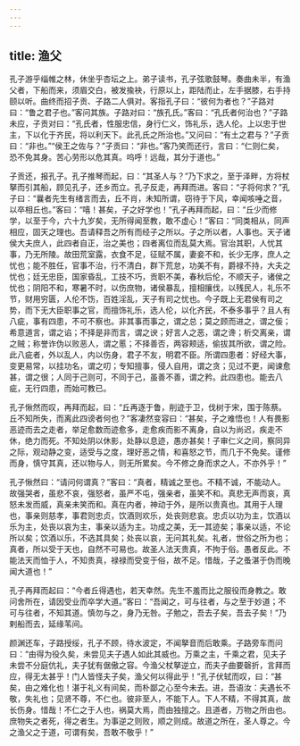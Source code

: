 ```yaml
---
---
---
```

title: 渔父
---



孔子游乎缁帷之林，休坐乎杏坛之上。弟子读书，孔子弦歌鼓琴。奏曲未半，有渔父者，下船而来，须眉交白，被发揄袂，行原以上，距陆而止，左手据膝，右手持颐以听。曲终而招子贡、子路二人俱对。客指孔子曰：“彼何为者也？”子路对曰：“鲁之君子也。”客问其族。子路对曰：“族孔氏。”客曰：“孔氏者何治也？”子路未应，子贡对曰：“孔氏者，性服忠信，身行仁义，饰礼乐，选人伦。上以忠于世主，下以化于齐民，将以利天下。此孔氏之所治也。”又问曰：“有土之君与？”子贡曰：“非也。”“侯王之佐与？”子贡曰：“非也。”客乃笑而还行，言曰：“仁则仁矣，恐不免其身。苦心劳形以危其真。呜呼！远哉，其分于道也。”

子贡还，报孔子。孔子推琴而起，曰：“其圣人与？”乃下求之，至于泽畔，方将杖拏而引其船，顾见孔子，还乡而立。孔子反走，再拜而进。客曰：“子将何求？”孔子曰：“曩者先生有绪言而去，丘不肖，未知所谓，窃待于下风，幸闻咳唾之音，以卒相丘也。”客曰：“嘻！甚矣，子之好学也！”孔子再拜而起，曰：“丘少而修学，以至于今，六十九岁矣，无所得闻至教，敢不虚心！”客曰：“同类相从，同声相应，固天之理也。吾请释吾之所有而经子之所以。子之所以者，人事也。天子诸侯大夫庶人，此四者自正，治之美也；四者离位而乱莫大焉。官治其职，人忧其事，乃无所陵。故田荒室露，衣食不足，征赋不属，妻妾不和，长少无序，庶人之忧也；能不胜任，官事不治，行不清白，群下荒怠，功美不有，爵禄不持，大夫之忧也；廷无忠臣，国家昏乱，工技不巧，贡职不美，春秋后伦，不顺天子，诸侯之忧也；阴阳不和，寒暑不时，以伤庶物，诸侯暴乱，擅相攘伐，以残民人，礼乐不节，财用穷匮，人伦不饬，百姓淫乱，天子有司之忧也。今子既上无君侯有司之势，而下无大臣职事之官，而擅饰礼乐，选人伦，以化齐民，不泰多事乎？且人有八疵，事有四患，不可不察也。非其事而事之，谓之总；莫之顾而进之，谓之佞；希意道言，谓之谄；不择是非而言，谓之谀；好言人之恶，谓之谗；析交离亲，谓之贼；称誉诈伪以败恶人，谓之慝；不择善否，两容颊适，偷拔其所欲，谓之险。此八疵者，外以乱人，内以伤身，君子不友，明君不臣。所谓四患者：好经大事，变更易常，以挂功名，谓之叨；专知擅事，侵人自用，谓之贪；见过不更，闻谏愈甚，谓之很；人同于己则可，不同于己，虽善不善，谓之矜。此四患也。能去八疵，无行四患，而始可教已。

孔子愀然而叹，再拜而起，曰：“丘再逐于鲁，削迹于卫，伐树于宋，围于陈蔡。丘不知所失，而离此四谤者何也？”客凄然变容曰：“甚矣，子之难悟也！人有畏影恶迹而去之走者，举足愈数而迹愈多，走愈疾而影不离身，自以为尚迟，疾走不休，绝力而死。不知处阴以休影，处静以息迹，愚亦甚矣！子审仁义之间，察同异之际，观动静之变，适受与之度，理好恶之情，和喜怒之节，而几于不免矣。谨修而身，慎守其真，还以物与人，则无所累矣。今不修之身而求之人，不亦外乎！”

孔子愀然曰：“请问何谓真？”客曰：“真者，精诚之至也。不精不诚，不能动人。故强哭者，虽悲不哀，强怒者，虽严不屯，强亲者，虽笑不和。真悲无声而哀，真怒未发而威，真亲未笑而和。真在内者，神动于外，是所以贵真也。其用于人理也，事亲则慈孝，事君则忠贞，饮酒则欢乐，处丧则悲哀。忠贞以功为主，饮酒以乐为主，处丧以哀为主，事亲以适为主。功成之美，无一其迹矣；事亲以适，不论所以矣；饮酒以乐，不选其具矣；处丧以哀，无问其礼矣。礼者，世俗之所为也；真者，所以受于天也，自然不可易也。故圣人法天贵真，不拘于俗。愚者反此。不能法天而恤于人，不知贵真，禄禄而受变于俗，故不足。惜哉，子之蚤湛于伪而晚闻大道也！”

孔子再拜而起曰：“今者丘得遇也，若天幸然。先生不羞而比之服役而身教之。敢问舍所在，请因受业而卒学大道。”客曰：“吾闻之，可与往者，与之至于妙道；不可与往者，不知其道。慎勿与之，身乃无咎。子勉之，吾去子矣，吾去子矣！”乃剌船而去，延缘苇间。

颜渊还车，子路授绥，孔子不顾，待水波定，不闻拏音而后敢乘。子路旁车而问曰：“由得为役久矣，未尝见夫子遇人如此其威也。万乘之主，千乘之君，见夫子未尝不分庭伉礼，夫子犹有倨傲之容。今渔父杖拏逆立，而夫子曲要磬折，言拜而应，得无太甚乎！门人皆怪夫子矣，渔父何以得此乎！”孔子伏轼而叹，曰：“甚矣，由之难化也！湛于礼义有间矣，而朴鄙之心至今未去。进，吾语汝：夫遇长不敬，失礼也；见贤不尊，不仁也。彼非至人，不能下人。下人不精，不得其真，故长伤身。惜哉！不仁之于人也，祸莫大焉，而由独擅之。且道者，万物之所由也。庶物失之者死，得之者生。为事逆之则败，顺之则成。故道之所在，圣人尊之。今之渔父之于道，可谓有矣，吾敢不敬乎！”

